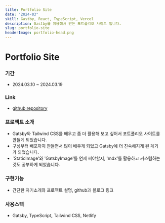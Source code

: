 ```yaml
---
title: Portfolio Site
date: "2024-03"
skill: Gastby, React, TypeScript, Vercel
description: Gastby를 이용해서 만든 포트폴리오 사이트 입니다.
slug: portfolio-site
headerImage: portfolio-head.png
---
```


# Portfolio Site

### 기간

-   2024.03.10 ~ 2024.03.19

### Link

-   [github repository](https://github.com/Bona023/bona-portfolio)

### 프로젝트 소개

-   Gatsby와 Tailwind CSS를 배우고 좀 더 활용해 보고 싶어서 포트폴리오 사이트를 만들게 되었습니다.
-   구성부터 배포까지 만들면서 많이 배우게 되었고 Gatsby에 더 친숙해지게 된 계기가 되었습니다.
-   'StaticImage'와 'GatsbyImage'를 언제 써야할지, 'mdx'를 활용하고 커스텀하는 것도 공부하게 되었습니다.

### 구현기능

-   간단한 자기소개와 프로젝트 설명, github과 블로그 링크

### 사용스택

-   Gatsby, TypeScript, Tailwind CSS, Netlify
